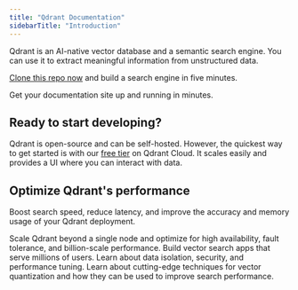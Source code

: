 ```yaml
---
title: "Qdrant Documentation"
sidebarTitle: "Introduction"
---
```


<Card title="Qdrant Documentation">

Qdrant is an AI-native vector database and a semantic search engine. You can use it to extract meaningful information from unstructured data.

<a href="https://github.com/qdrant/qdrant_demo/" >Clone this repo now</a> and build a search engine in five minutes.

<Columns cols={2}>
<Card title="Cloud QuickStart" href="/documentation/cloud-quickstart" icon="cloud" horizontal/>
<Card title="Local Quickstart" href="/documentation/quickstart" icon="laptop" horizontal/>
</Columns>
</Card>

Get your documentation site up and running in minutes.

## Ready to start developing?

Qdrant is open-source and can be self-hosted. However, the quickest way to get started is with our [free tier](https://qdrant.to/cloud) on Qdrant Cloud. It scales easily and provides a UI where you can interact with data.

<Columns cols={1}>
<Card title="Create your first Qdrant Cloud cluster today">
  <Columns cols={2}>
  <Card
    title=" Get Started"
    href="https://qdrant.to/cloud"
    icon="rocket-launch"
    horizontal
  />
</Columns>
</Card>
</Columns>

## Optimize Qdrant's performance

Boost search speed, reduce latency, and improve the accuracy and memory usage of your Qdrant deployment.

<Columns cols={3}>
  <Card
    title="Distributed Deployment"
    href="https://qdrant.tech/documentation/guides/distributed_deployment/"
    icon="globe"
  >
    Scale Qdrant beyond a single node and optimize for high availability, fault
    tolerance, and billion-scale performance.
  </Card>
  <Card
    title="Multitenancy"
    href="https://qdrant.tech/documentation/guides/multiple-partitions/"
    icon="users"
  >
    Build vector search apps that serve millions of users. Learn about data
    isolation, security, and performance tuning.
  </Card>
  <Card
    title="Vector Quantization"
    href="https://qdrant.tech/articles/what-is-vector-quantization/"
    icon="magnifying-glass"
  >
    Learn about cutting-edge techniques for vector quantization and how they can
    be used to improve search performance.
  </Card>
</Columns>
